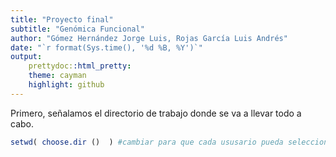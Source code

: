 ---
title: "Proyecto final"
subtitle: "Genómica Funcional"
author: "Gómez Hernández Jorge Luis, Rojas García Luis Andrés"
date: "`r format(Sys.time(), '%d %B, %Y')`"
output: 
    prettydoc::html_pretty:
    theme: cayman
    highlight: github
---


Primero, señalamos el directorio de trabajo donde se va a llevar todo a cabo.
```{r}
setwd( choose.dir ()  ) #cambiar para que cada ususario pueda seleccionar el directorio de trabajo
```


